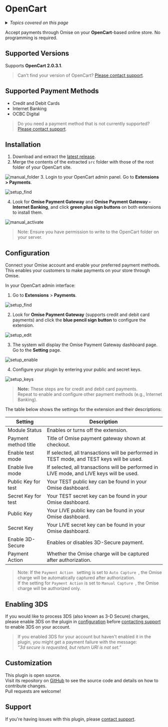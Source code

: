 ---
---

# OpenCart

<details>
  <summary><em>Topics covered on this page</em></summary>

- [Supported versions](#supported-versions)
- [Supported payment methods](#supported-payment-methods)
- [Installation](#installation)
- [Configuration](#configuration)
  - [Enabling 3DS](#enabling-3ds)
- [Customization](#customization)
- [Support](#support)

</details>

Accept payments through Omise on your **OpenCart**-based online store. No programming is required.

## Supported Versions

Supports **OpenCart 2.0.3.1**.

> Can't find your version of OpenCart? [Please contact support](mailto:support@omise.co?subject=Feature%20Request:%20OpenCart).


## Supported Payment Methods

- Credit and Debit Cards  
- Internet Banking  
- OCBC Digital

> Do you need a payment method that is not currently supported? [Please contact support](mailto:support@omise.co?subject=Payment%20Method%20Support:%20OpenCart).

## Installation

1. Download and extract the [latest release](https://github.com/omise/omise-opencart/releases/tag/v2.5).
2. Merge the contents of the extracted `src` folder with those of the root folder of your OpenCart site.

 ![manual_folder](/img/manual_folder.png)
3. Login to your OpenCart admin panel. Go to **Extensions > Payments**. 

 ![setup_find](/img/setup_find.png)

4. Look for **Omise Payment Gateway** and **Omise Payment Gateway -
 Internet Banking**, and click **green plus sign buttons** on both extensions
  to install them.

 ![manual_activate](/img/manual_activate.png)

> Note: Ensure you have permission to write to the OpenCart folder on your server.

## Configuration

Connect your Omise account and enable your preferred payment methods.  
This enables your customers to make payments on your store through Omise.

In your OpenCart admin interface:

1. Go to **Extensions** > **Payments**.

 ![setup_find](/img/setup_find.png)

2. Look for **Omise Payment Gateway** (supports credit and debit card payments) and click the
 **blue pencil sign button** to configure the extension.

 ![setup_edit](/img/setup_edit.png)

3. The system will display the Omise Payment Gateway dashboard page. Go to the **Setting** page.

 ![setup_enable](/img/setup_enable.png)

4. Configure your plugin by entering your public and secret keys.

 ![setup_keys](/img/setup_keys.png)

> **Note:** These steps are for credit and debit card payments.  
> Repeat to enable and configure other payment methods (e.g., Internet Banking).

The table below shows the settings for the extension and their descriptions:

| **Setting**              | **Description**                                                                 |
|--------------------------|---------------------------------------------------------------------------------|
| Module Status            | Enables or turns off the extension.                                            |
| Payment method title     | Title of Omise payment gateway shown at checkout.                              |
| Enable test mode         | If selected, all transactions will be performed in TEST mode, and TEST keys will be used. |
| Enable live mode         | If selected, all transactions will be performed in LIVE mode, and LIVE keys will be used. |
| Public Key for test      | Your TEST public key can be found in your Omise dashboard.                     |
| Secret Key for test      | Your TEST secret key can be found in your Omise dashboard.                     |
| Public Key               | Your LIVE public key can be found in your Omise dashboard.                     |
| Secret Key               | Your LIVE secret key can be found in your Omise dashboard.                     |
| Enable 3D-Secure         | Enables or disables 3D-Secure payment.                                         |
| Payment Action           | Whether the Omise charge will be captured after authorization.                 |

> Note: If the  `Payment Action ` setting is set to  `Auto Capture `, the Omise charge will be automatically captured after authorization.  
> If the setting for `Payment Action` is set to `Manual Capture `, the Omise charge will be authorized only.

## Enabling 3DS

If you would like to process 3DS (also known as 3-D Secure) charges, please enable 3DS on the plugin in [configuration](/opencart-plugin#configuration) before [contacting support](#) to enable 3DS on your account.

> If you enabled 3DS for your account but haven't enabled it in the plugin, you might get a payment failure with the message:  
> _"3d secure is requested, but return URI is not set."_

## Customization

This plugin is open source.  
Visit its repository on [GitHub](https://github.com/omise/omise-opencart) to see the source code and details on how to contribute changes.  
Pull requests are welcome!


## Support

If you're having issues with this plugin, please [contact support](mailto:support@omise.co?subject=Support%20Request:%20OpenCart).



